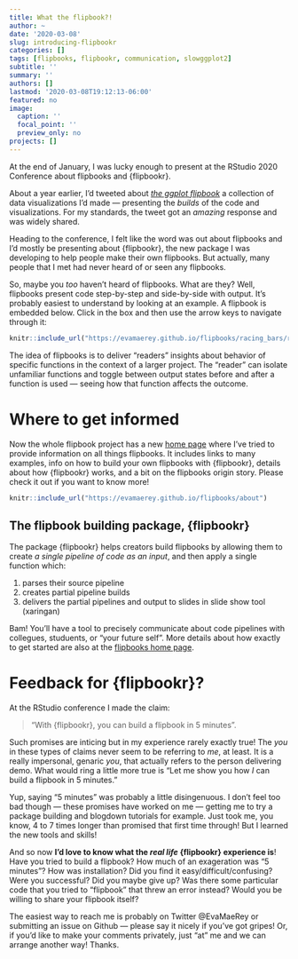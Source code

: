 ```yaml
---
title: What the flipbook?!
author: ~
date: '2020-03-08'
slug: introducing-flipbookr
categories: []
tags: [flipbooks, flipbookr, communication, slowggplot2]
subtitle: ''
summary: ''
authors: []
lastmod: '2020-03-08T19:12:13-06:00'
featured: no
image:
  caption: ''
  focal_point: ''
  preview_only: no
projects: []
---
```


At the end of January, I was lucky enough to present at the RStudio 2020 Conference about flipbooks and {flipbookr}.  

About a year earlier, I'd tweeted about [*the ggplot flipbook*](https://evamaerey.github.io/ggplot_flipbook/ggplot_flipbook_xaringan.html) a collection of data visualizations I'd made  ---  presenting the *builds* of the code and visualizations.  For my standards, the tweet got an *amazing* response and was widely shared.  

Heading to the conference, I felt like the word was out about flipbooks and I'd mostly be presenting about {flipbookr}, the new package I was developing to help people make their own flipbooks. But actually, many people that I met had never heard of or seen any flipbooks.  

So, maybe you *too* haven't heard of flipbooks.  What are they?  Well, flipbooks present code step-by-step and side-by-side with output.  It's probably easiest to understand by looking at an example.  A flipbook is embedded below.  Click in the box and then use the arrow keys to navigate through it: 

```r
knitr::include_url("https://evamaerey.github.io/flipbooks/racing_bars/racing_barcharts.html")
```

The idea of flipbooks is to deliver "readers" insights about behavior of specific functions in the context of a larger project. The "reader" can isolate unfamiliar functions and toggle between output states before and after a function is used --- seeing how that function affects the outcome.

# Where to get informed

Now the whole flipbook project has a new [home page](https://evamaerey.github.io/flipbooks/about){target="_blank"} where I've tried to provide information on all things flipbooks.  It includes links to many examples, info on how to build your own flipbooks with {flipbookr}, details about how {flipbookr} works, and a bit on the flipbooks origin story.  Please check it out if you want to know more!  


```r
knitr::include_url("https://evamaerey.github.io/flipbooks/about")
```



## The flipbook building package, {flipbookr}

The package {flipbookr} helps creators build flipbooks by allowing them to create *a single pipeline of code as an input*, and then apply a single function which:

1. parses their source pipeline
2. creates partial pipeline builds
3. delivers the partial pipelines and output to slides in slide show tool (xaringan)

Bam! You'll have a tool to precisely communicate about code pipelines with collegues, studuents, or "your future self".  More details about how exactly to get started are also at the [flipbooks home page](https://evamaerey.github.io/flipbooks/about).


<!-- The intent is that {flipbookr} will help creators painlessly build flipbooks for reference or to communicate with colleagues or students.  In the long run, I'm personally hopeful that {flipbookr} will also see much student use.  Students might build their own bespoke flipbooks --- portfolios of data visualizations and data manipulation for personal reference.     -->


<!-- # Getting started with {flipbookr} -->

<!-- Here are the steps to getting started with {flipbookr} in RStudio. -->

<!-- 1. `install.packages("xaringan")`  *{xaringan} is a tool that allows you to create remark.js slide shows from an Rmarkdown file -- so you are able to embed code and output therein* -->

<!-- 2.  -->
<!--     a. `install.packages("remotes")` *since {flipbookr} is just a development package, we need to install it from github* -->
<!--     b. `remotes::install_github("flipbookr")`  -->
<!-- 3. **Restart R and RStudio** -->
<!-- 4. **Files -> New File -> Rmarkdonw -> from template -> A Minimal Flipbook ** *This template will be made available to you upon installation of the flipbookr package* -->
<!-- 5. **"knit" the template** *the template contains a lot of examples about the different modes for using {flipbookr}* -->
<!-- 6. modify the template to make it your own! -->


# Feedback for {flipbookr}?

At the RStudio conference I made the claim:

> "With {flipbookr}, you can build a flipbook in 5 minutes".  

Such promises are inticing but in my experience rarely exactly true! The *you* in these types of claims never seem to be referring to *me*, at least.  It is a really impersonal, genaric *you*, that actually refers to the person delivering demo.  What would ring a little more true is "Let me show you how *I* can build a flipbook in 5 minutes."    

<!-- > "*If* you have the package successfully installed, *and if* you are really concentrated  *and if* follow the demo very carefully  *and if* you do not deviate from the instructions *then* building your first flipbook *might* take you 5 minutes."   -->

Yup, saying "5 minutes" was probably a little disingenuous.  I don't feel too bad though --- these promises have worked on me --- getting me to try a package building and blogdown tutorials for example.  Just took me, you know, 4 to 7 times longer than promised that first time through!  But I learned the new tools and skills!

And so now **I'd love to know what the *real life* {flipbookr} experience is**!    Have you tried to build a flipbook?  How much of an exageration was "5 minutes"?    How was installation?   Did you find it easy/difficult/confusing?  Were you successful? Did you maybe give up?  Was there some particular code that you tried to "flipbook" that threw an error instead? Would you be willing to share your flipbook itself? 

The easiest way to reach me is probably on Twitter @EvaMaeRey or submitting an issue on Github --- please say it nicely if you've got gripes! Or, if you'd like to make your comments privately, just "at" me and we can arrange another way!  Thanks.







